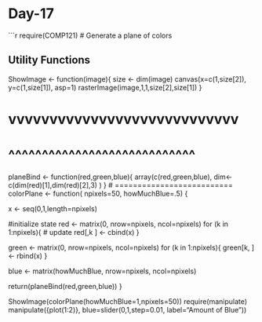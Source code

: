 Day-17
========================================================
```r
require(COMP121)
# Generate a plane of colors

## Utility Functions
ShowImage <- function(image){
 size <- dim(image) 
 canvas(x=c(1,size[2]), y=c(1,size[1]), asp=1)
 rasterImage(image,1,1,size[2],size[1]) 
 } 

# vvvvvvvvvvvvvvvvvvvvvvvvvvvv
# ^^^^^^^^^^^^^^^^^^^^^^^^^^^^
    
planeBind <- function(red,green,blue){
  array(c(red,green,blue), 
        dim<-c(dim(red)[1],dim(red)[2],3) )
}
# ==========================
colorPlane <- function( npixels=50,
                  howMuchBlue=.5) {

x <- seq(0,1,length=npixels)

#initialize state
red <- matrix(0, nrow=npixels, ncol=npixels)
for (k in 1:npixels){
  # update
  red[,k ] <- cbind(x)
}

green <- matrix(0, nrow=npixels, ncol=npixels)
for (k in 1:npixels){
    green[k, ] <- rbind(x)
}

blue <- matrix(howMuchBlue, 
               nrow=npixels,
               ncol=npixels)

  return(planeBind(red,green,blue))
}
               
ShowImage(colorPlane(howMuchBlue=1,npixels=50))
require(manipulate)
manipulate({plot(1:2)}, blue=slider(0,1,step=0.01, label="Amount of Blue"))

